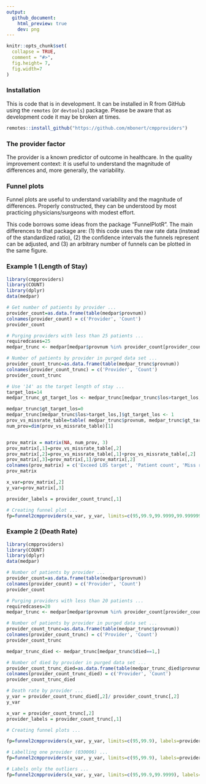 ```yaml
---
output:
  github_document:
    html_preview: true
    dev: png
---
```


```r
knitr::opts_chunk$set(
  collapse = TRUE,
  comment = "#>",
  fig.height= 7, 
  fig.width=7
)
```

### Installation

This is code that is in development. It can be installed in R from GitHub using the `remotes` (or `devtools`) package.  Please be aware that as development code it may be broken at times. 
```r
remotes::install_github("https://github.com/mbonert/cmpproviders")
```

### The provider factor
The provider is a known predictor of outcome in healthcare. In the quality improvement context: it is useful to understand the magnitude of differences and, more generally, the variability. 

### Funnel plots
Funnel plots are useful to understand variability and the magnitude of differences.  Properly constructed, they can be understood by most practicing physicians/surgeons with modest effort. 

This code borrows some ideas from the package "FunnelPlotR". The main differences to that package are: (1) this code uses the raw rate data (instead of the standardized ratio), (2) the confidence intervals the funnels represent can be adjusted, and (3) an arbitrary number of funnels can be plotted in the same figure.

### Example 1 (Length of Stay)
```r
library(cmpproviders)
library(COUNT)
library(dplyr)
data(medpar)

# Get number of patients by provider ...
provider_count=as.data.frame(table(medpar$provnum))
colnames(provider_count) = c('Provider', 'Count')
provider_count

# Purging providers with less than 25 patients ...
requiredcases=25
medpar_trunc <- medpar[medpar$provnum %in% provider_count[provider_count$Count>=requiredcases,]$Provider,]

# Number of patients by provider in purged data set ...
provider_count_trunc=as.data.frame(table(medpar_trunc$provnum))
colnames(provider_count_trunc) = c('Provider', 'Count')
provider_count_trunc

# Use '14' as the target length of stay ...
target_los=14
medpar_trunc_gt_target_los <- medpar_trunc[medpar_trunc$los>target_los,]

medpar_trunc$gt_target_los=0
medpar_trunc[medpar_trunc$los>target_los,]$gt_target_los <- 1
prov_vs_missrate_table=table( medpar_trunc$provnum, medpar_trunc$gt_target_los)
num_prov=dim(prov_vs_missrate_table)[1]


prov_matrix = matrix(NA, num_prov, 3)
prov_matrix[,1]=prov_vs_missrate_table[,2]
prov_matrix[,2]=prov_vs_missrate_table[,1]+prov_vs_missrate_table[,2]
prov_matrix[,3]=prov_matrix[,1]/prov_matrix[,2]
colnames(prov_matrix) = c('Exceed LOS target', 'Patient count', 'Miss rate')
prov_matrix

x_var=prov_matrix[,2]
y_var=prov_matrix[,3]

provider_labels = provider_count_trunc[,1]

# Creating funnel plot ...
fp=funnel2cmpproviders(x_var, y_var, limits=c(95,99.9,99.9999,99.9999999), labels=provider_labels, addlabels = 1, x_label = "Number of Patients for Each Provider", y_label = "Number of Patients Exceeding Target LOS/Number of Patients", plot_title = "Length of Stay (LOS) Target Miss Rate by Provider and Volume", y_percent=FALSE)


```

### Example 2 (Death Rate)
```r
library(cmpproviders)
library(COUNT)
library(dplyr)
data(medpar)

# Number of patients by provider ...
provider_count=as.data.frame(table(medpar$provnum))
colnames(provider_count) = c('Provider', 'Count')
provider_count

# Purging providers with less than 20 patients ...
requiredcases=20
medpar_trunc <- medpar[medpar$provnum %in% provider_count[provider_count$Count>=requiredcases,]$Provider,]

# Number of patients by provider in purged data set ...
provider_count_trunc=as.data.frame(table(medpar_trunc$provnum))
colnames(provider_count_trunc) = c('Provider', 'Count')
provider_count_trunc

medpar_trunc_died <- medpar_trunc[medpar_trunc$died==1,]

# Number of died by provider in purged data set ...
provider_count_trunc_died=as.data.frame(table(medpar_trunc_died$provnum))
colnames(provider_count_trunc_died) = c('Provider', 'Count')
provider_count_trunc_died

# Death rate by provider ...
y_var = provider_count_trunc_died[,2]/ provider_count_trunc[,2]
y_var

x_var = provider_count_trunc[,2]
provider_labels = provider_count_trunc[,1]

# Creating funnel plots ...

fp=funnel2cmpproviders(x_var, y_var, limits=c(95,99.9), labels=provider_labels, addlabels = 1, x_label = "Provider Volume (Patients Cared for by Provider)", y_label = "Death Rate (Deaths by Provider/Patients Cared for by Provider)", plot_title = "Death Rate by Provider and Volume") 

# Labelling one provider (030006) ...
fp=funnel2cmpproviders(x_var, y_var, limits=c(95,99.9), labels=provider_labels, addlabels = 'LIST', labels_to_display = c("030006"), x_label = "Provider Volume (Patients Cared for by Provider)", y_label = "Death Rate (Deaths by Provider/Patients Cared for by Provider)", plot_title = "Death Rate by Provider and Volume") 

# Labels only the outliers ...
fp=funnel2cmpproviders(x_var, y_var, limits=c(95,99.9,99.9999), labels=provider_labels, addlabels = "OUTLIERS", x_label = "Provider Volume (Patients Cared for by Provider)", y_label = "Provider Death Rate (Deaths by Provider/Patients Cared for by Provider)", plot_title = "Death Rate by Provider and Volume with Outliers Labelled") 

```

